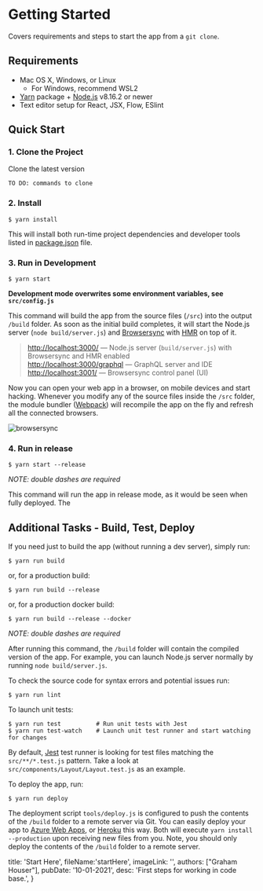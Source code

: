# Getting Started
Covers requirements and steps to start the app from a `git clone`.

## Requirements
- Mac OS X, Windows, or Linux
  - For Windows, recommend WSL2
- [Yarn](https://yarnpkg.com/) package + [Node.js](https://nodejs.org/) v8.16.2 or
  newer
- Text editor setup for React, JSX, Flow, ESlint

## Quick Start

### 1. Clone the Project
Clone the latest version
```shell
TO DO: commands to clone
```

### 2. Install
```shell
$ yarn install
```

This will install both run-time project dependencies and developer tools listed
in [package.json](../package.json) file.

### 3. Run in Development
```shell
$ yarn start
```

**Development mode overwrites some environment variables, see `src/config.js`**

This command will build the app from the source files (`/src`) into the output
`/build` folder. As soon as the initial build completes, it will start the
Node.js server (`node build/server.js`) and
[Browsersync](https://browsersync.io/) with
[HMR](https://webpack.github.io/docs/hot-module-replacement) on top of it.

> [http://localhost:3000/](http://localhost:3000/) — Node.js server
> (`build/server.js`) with Browsersync and HMR enabled\
> [http://localhost:3000/graphql](http://localhost:3000/graphql) — GraphQL server
> and IDE\
> [http://localhost:3001/](http://localhost:3001/) — Browsersync control panel
> (UI)

Now you can open your web app in a browser, on mobile devices and start hacking.
Whenever you modify any of the source files inside the `/src` folder, the module
bundler ([Webpack](http://webpack.github.io/)) will recompile the app on the fly
and refresh all the connected browsers.

![browsersync](https://dl.dropboxusercontent.com/u/16006521/react-starter-kit/brwosersync.jpg)

### 4. Run in release
```shell
$ yarn start --release
```

_NOTE: double dashes are required_

This command will run the app in release mode, as it would be seen when fully deployed. The

## Additional Tasks - Build, Test, Deploy

If you need just to build the app (without running a dev server), simply run:

```shell
$ yarn run build
```

or, for a production build:

```shell
$ yarn run build --release
```

or, for a production docker build:

```shell
$ yarn run build --release --docker
```

_NOTE: double dashes are required_

After running this command, the `/build` folder will contain the compiled
version of the app. For example, you can launch Node.js server normally by
running `node build/server.js`.

To check the source code for syntax errors and potential issues run:

```shell
$ yarn run lint
```

To launch unit tests:

```shell
$ yarn run test          # Run unit tests with Jest
$ yarn run test-watch    # Launch unit test runner and start watching for changes
```

By default, [Jest](https://jestjs.io/) test runner is looking for test files
matching the `src/**/*.test.js` pattern. Take a look at
`src/components/Layout/Layout.test.js` as an example.

To deploy the app, run:

```shell
$ yarn run deploy
```

The deployment script `tools/deploy.js` is configured to push the contents of
the `/build` folder to a remote server via Git. You can easily deploy your app
to
[Azure Web Apps](https://azure.microsoft.com/en-us/services/app-service/web/),
or [Heroku](https://www.heroku.com/) this way. Both will execute `yarn install --production` upon receiving new files from you. Note, you should only deploy
the contents of the `/build` folder to a remote server.

  title: 'Start Here',
  fileName:'startHere',
  imageLink: '',
  authors: ["Graham Houser"],
  pubDate: '10-01-2021',
  desc: 'First steps for working in code base.',
}
